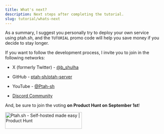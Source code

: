```yaml
---
title: What's next?
description: Next steps after completing the tutorial.
slug: tutorial/whats-next
---
```


As a summary, I suggest you personally try to deploy your own service using ptah.sh, and the `TUTORIAL` promo code will help you save money if you decide to stay longer.

If you want to follow the development process, I invite you to join in the following networks:

- X (formerly Twitter) - <a href="https://r.ptah.sh/bshulha" rel="nofollow">@b_shulha</a>

- GitHub - <a href="https://git.new/ptah-sh" rel="nofollow">ptah-sh/ptah-server</a>

- YouTube - <a href="https://r.ptah.sh/youtube" rel="nofollow">@Ptah-sh</a>

- <a href="https://r.ptah.sh/discord" rel="nofollow">Discord Community</a>

And, be sure to join the voting **on Product Hunt on September 1st**!

<div class="flex justify-center">
  <a href="https://r.ptah.sh/producthunt" target="_blank"><img src="https://api.producthunt.com/widgets/embed-image/v1/featured.svg?post_id=476578&amp;theme=light" alt="Ptah.sh - Self-hosted made easy | Product Hunt" style="width: 250px; height: 54px;" width="250" height="54" /></a>
</div>
